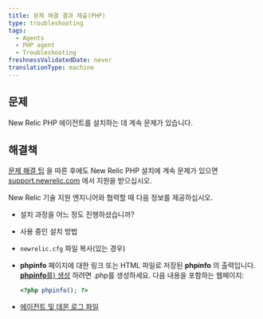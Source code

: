 ```yaml
---
title: 문제 해결 결과 제출(PHP)
type: troubleshooting
tags:
  - Agents
  - PHP agent
  - Troubleshooting
freshnessValidatedDate: never
translationType: machine
---
```


## 문제

New Relic PHP 에이전트를 설치하는 데 계속 문제가 있습니다.

## 해결책

[문제 해결 팁](/docs/apm/agents/php-agent/troubleshooting/no-data-appears-php) 을 따른 후에도 New Relic PHP 설치에 계속 문제가 있으면 [support.newrelic.com](https://support.newrelic.com) 에서 지원을 받으십시오.

New Relic 기술 지원 엔지니어와 협력할 때 다음 정보를 제공하십시오.

* 설치 과정을 어느 정도 진행하셨습니까?

* 사용 중인 설치 방법

* `newrelic.cfg` 파일 복사(있는 경우)

* <DNT>**phpinfo**</DNT> 페이지에 대한 링크 또는 HTML 파일로 저장된 <DNT>**phpinfo**</DNT> 의 출력입니다. [<DNT>**phpinfo**</DNT>를) 생성](/docs/php/php-kb-103) 하려면 .php를 생성하세요. 다음 내용을 포함하는 웹페이지:

  ```php
  <?php phpinfo(); ?>
  ```

* [에이전트 및 데몬 로그 파일](/docs/php/php-kb-105)
